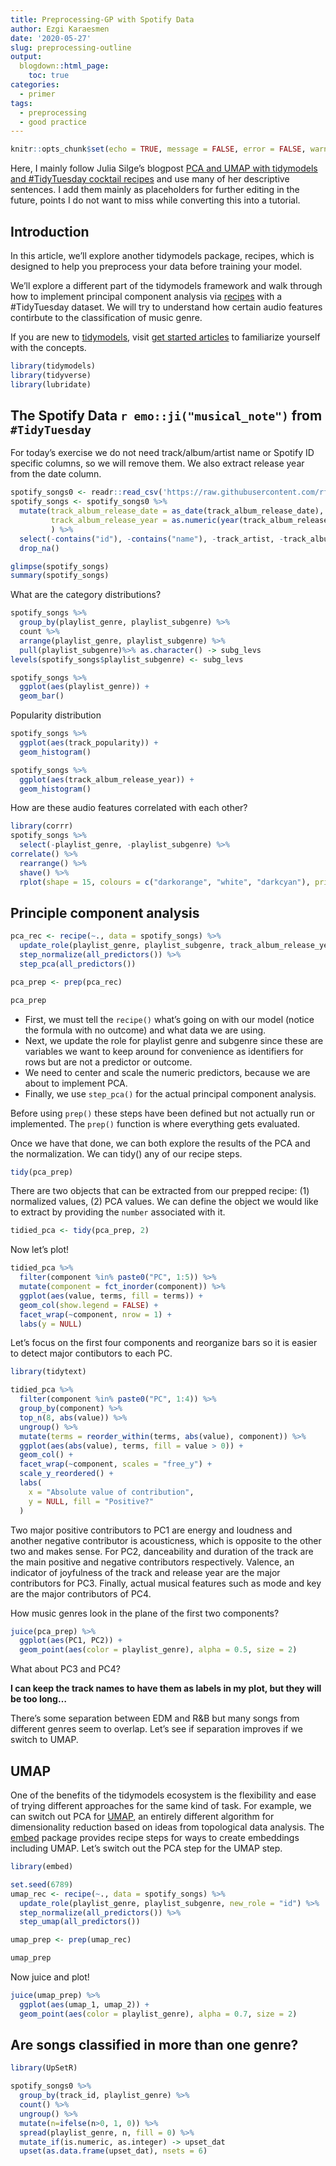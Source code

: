```yaml
---
title: Preprocessing-GP with Spotify Data
author: Ezgi Karaesmen
date: '2020-05-27'
slug: preprocessing-outline
output: 
  blogdown::html_page:
    toc: true
categories:
  - primer
tags:
  - preprocessing
  - good practice
---
```


```r
knitr::opts_chunk$set(echo = TRUE, message = FALSE, error = FALSE, warning = FALSE)
```

Here, I mainly follow Julia Silge's blogpost [PCA and UMAP with tidymodels and #TidyTuesday cocktail recipes](https://juliasilge.com/blog/cocktail-recipes-umap/) and use many of her descriptive sentences. I add them mainly as placeholders for further editing in the future, points I do not want to miss while converting this into a tutorial.

## Introduction

In this article, we’ll explore another tidymodels package, recipes, which is designed to help you preprocess your data before training your model.
 
We'll explore a different part of the tidymodels framework and walk through how to implement principal component analysis via [recipes](https://recipes.tidymodels.org/) with a #TidyTuesday dataset. We will try to understand how certain audio features contirbute to the classification of music genre. 

If you are new to [tidymodels](https://www.tidymodels.org/), visit [get started articles](https://www.tidymodels.org/start/) to familiarize yourself with the concepts. 


```r
library(tidymodels)
library(tidyverse)
library(lubridate)
```


## The Spotify Data `r emo::ji("musical_note")` from `#TidyTuesday` 

For today's exercise we do not need track/album/artist name or Spotify ID specific columns, so we will remove them. We also extract release year from the date column.

```r
spotify_songs0 <- readr::read_csv('https://raw.githubusercontent.com/rfordatascience/tidytuesday/master/data/2020/2020-01-21/spotify_songs.csv') 
spotify_songs <- spotify_songs0 %>%
  mutate(track_album_release_date = as_date(track_album_release_date),
         track_album_release_year = as.numeric(year(track_album_release_date))
         ) %>%
  select(-contains("id"), -contains("name"), -track_artist, -track_album_release_date) %>%
  drop_na()

glimpse(spotify_songs)
summary(spotify_songs)
```

What are the category distributions?

```r
spotify_songs %>%
  group_by(playlist_genre, playlist_subgenre) %>%
  count %>%
  arrange(playlist_genre, playlist_subgenre) %>%
  pull(playlist_subgenre)%>% as.character() -> subg_levs
levels(spotify_songs$playlist_subgenre) <- subg_levs

```


```r
spotify_songs %>%
  ggplot(aes(playlist_genre)) +
  geom_bar()
```

Popularity distribution

```r
spotify_songs %>%
  ggplot(aes(track_popularity)) +
  geom_histogram()

spotify_songs %>%
  ggplot(aes(track_album_release_year)) +
  geom_histogram()

```

How are these audio features correlated with each other?

```r
library(corrr)
spotify_songs %>%
  select(-playlist_genre, -playlist_subgenre) %>%
correlate() %>%
  rearrange() %>%
  shave() %>%
  rplot(shape = 15, colours = c("darkorange", "white", "darkcyan"), print_cor=TRUE) 
```

## Principle component analysis

```r
pca_rec <- recipe(~., data = spotify_songs) %>%
  update_role(playlist_genre, playlist_subgenre, track_album_release_year, new_role = "id") %>%
  step_normalize(all_predictors()) %>%
  step_pca(all_predictors())

pca_prep <- prep(pca_rec)

pca_prep
```

+ First, we must tell the `recipe()` what’s going on with our model (notice the formula with no outcome) and what data we are using.   
+ Next, we update the role for playlist genre and subgenre since these are variables we want to keep around for convenience as identifiers for rows but are not a predictor or outcome.   
+ We need to center and scale the numeric predictors, because we are about to implement PCA. 
+ Finally, we use `step_pca()` for the actual principal component analysis. 

Before using `prep()` these steps have been defined but not actually run or implemented. The `prep()` function is where everything gets evaluated.

Once we have that done, we can both explore the results of the PCA and the normalization.  We can tidy() any of our recipe steps.

```r
tidy(pca_prep)
```

There are two objects that can be extracted from our prepped recipe: (1) normalized values, (2) PCA values. We can define the object we would like to extract by providing the `number` associated with it.

```r
tidied_pca <- tidy(pca_prep, 2)
```

Now let's plot!

```r
tidied_pca %>%
  filter(component %in% paste0("PC", 1:5)) %>%
  mutate(component = fct_inorder(component)) %>%
  ggplot(aes(value, terms, fill = terms)) +
  geom_col(show.legend = FALSE) +
  facet_wrap(~component, nrow = 1) +
  labs(y = NULL)
```

Let's focus on the first four components and reorganize bars so it is easier to detect major contibutors to each PC.

```r
library(tidytext)

tidied_pca %>%
  filter(component %in% paste0("PC", 1:4)) %>%
  group_by(component) %>%
  top_n(8, abs(value)) %>%
  ungroup() %>%
  mutate(terms = reorder_within(terms, abs(value), component)) %>%
  ggplot(aes(abs(value), terms, fill = value > 0)) +
  geom_col() +
  facet_wrap(~component, scales = "free_y") +
  scale_y_reordered() +
  labs(
    x = "Absolute value of contribution",
    y = NULL, fill = "Positive?"
  )
```

Two major positive contributors to PC1 are energy and loudness and another negative contributor is acousticness, which is opposite to the other two and makes sense. For PC2, danceability and duration of the track are the main positive and negative contributors respectively. Valence, an indicator of joyfulness of the track and release year are the major contributors for PC3. Finally, actual musical features such as mode and key are the major contributors of PC4.   

How music genres look in the plane of the first two components?

```r
juice(pca_prep) %>% 
  ggplot(aes(PC1, PC2)) +
  geom_point(aes(color = playlist_genre), alpha = 0.5, size = 2)
```

What about PC3 and PC4?

**I can keep the track names to have them as labels in my plot, but they will be too long...** 

There's some separation between EDM and R&B but many songs from different genres seem to overlap. Let's see if separation improves if we switch to UMAP.

## UMAP

One of the benefits of the tidymodels ecosystem is the flexibility and ease of trying different approaches for the same kind of task. For example, we can switch out PCA for [UMAP](https://umap-learn.readthedocs.io/en/latest/how_umap_works.html), an entirely different algorithm for dimensionality reduction based on ideas from topological data analysis. The [embed](https://embed.tidymodels.org/) package provides recipe steps for ways to create embeddings including UMAP. Let's switch out the PCA step for the UMAP step.


```r
library(embed)

set.seed(6789)
umap_rec <- recipe(~., data = spotify_songs) %>%
  update_role(playlist_genre, playlist_subgenre, new_role = "id") %>%
  step_normalize(all_predictors()) %>%
  step_umap(all_predictors())

umap_prep <- prep(umap_rec)

umap_prep
```

Now juice and plot!

```r
juice(umap_prep) %>%
  ggplot(aes(umap_1, umap_2)) +
  geom_point(aes(color = playlist_genre), alpha = 0.7, size = 2)
```

## Are songs classified in more than one genre?

```r
library(UpSetR)

spotify_songs0 %>% 
  group_by(track_id, playlist_genre) %>%
  count() %>% 
  ungroup() %>% 
  mutate(n=ifelse(n>0, 1, 0)) %>% 
  spread(playlist_genre, n, fill = 0) %>%
  mutate_if(is.numeric, as.integer) -> upset_dat
  upset(as.data.frame(upset_dat), nsets = 6)
```

